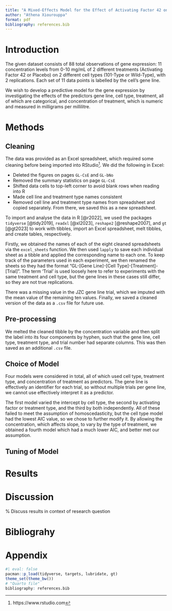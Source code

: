 ```yaml
---
title: "A Mixed-Effects Model for the Effect of Activating Factor 42 on Gene Expression in Wild-Type and 101-Type Cells"
author: "Athena Xiourouppa"
format: pdf
bibliography: references.bib
---
```


# Introduction
The given dataset consists of 88 total observations of gene expression: 11 concentration levels 
from 0-10 mg/mL of 2 different treatments (Activating Factor 42 or Placebo) 
on 2 different cell types (101-Type or Wild-Type), with 
2 replications. Each set of 11 data points is labelled by the cell's gene line. 

We wish to develop a predictive model for the gene expression by investigating the 
effects of the predictors
gene line, cell type, treatment, all of which are categorical, and concentration of 
treatment, which is numeric and measured in milligrams per millilitre.

# Methods
## Cleaning
The data was provided as an Excel spreadsheet, which required some cleaning before 
being imported into RStudio[^1]. We did the following in Excel:

* Deleted the figures on pages `GL-CsE` and `GL-bNo`
* Removed the summary statistics on page `GL-CsE`
* Shifted data cells to top-left corner to avoid blank rows when reading into R
* Made cell line and treatment type names consistent
* Removed cell line and treatment type names from spreadsheet and copied separately. 
From there, we saved this as a new spreadsheet.

To import and analyse the data in R [@r2022], we used the packages `tidyverse` [@tidy2019],
`readxl` [@xl2023], `reshape2` [@reshape2007], and `gt` [@gt2023] to work with tibbles, import an Excel spreadsheet, melt tibbles, and create tables, respectively. 

Firstly, we obtained the names of each of the eight cleaned spreadsheets via the 
`excel_sheets` function. We then used `lapply` to save each individual sheet as a tibble 
and applied the corresponding name to each one. To keep track of the parameters used in 
each experiment, we then renamed the sheets so they had the format "GL-[Gene Line]-[Cell Type]-[Treatment]-[Trial]". The term 'Trial' is used loosely here to refer to experiments with the
same treatment and cell type, but the gene lines in these cases still differ, so they are 
not true replications.

There was a missing value in the JZC gene line trial, which we imputed with the mean value 
of the remaining ten values. Finally, we saved a cleaned version of the data as a `.csv` file 
for future use.

[^1]: https://www.rstudio.com

## Pre-processing
We melted the cleaned tibble by the concentration variable and then split the label 
into its four components by hyphen, such that the gene line, cell type, treatment type, and 
trial number had separate columns. This was then saved as an additional `.csv` file.

## Choice of Model
Four models were considered in total, all of which used cell type, treatment type, and 
concentration of treatment as predictors. The gene line is effectively an identifier for each trial, so without multiple trials per gene line, we cannot use effectively interpret it as a predictor. 

The first model varied the intercept by cell type, the second by activating factor or treatment type, and 
the third by both independently. All of these failed to meet the assumption of homoscedasticity, 
but the cell type model had the lowest AIC value, so we chose to further modify it. By allowing the 
concentration, which affects slope, to vary by the type of treatment, we obtained a fourth model 
which had a much lower AIC, and better met our assumption.

## Tuning of Model

# Results

# Discussion

% Discuss results in context of research question

# Bibliograhy

# Appendix
```r
#| eval: false
pacman::p_load(tidyverse, targets, lubridate, gt)
theme_set(theme_bw())
# "Quarto file"
bibliography: references.bib
```
